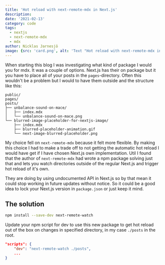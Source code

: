 ```yaml
---
title: 'Hot reload with next-remote-mdx in Next.js'
description:
date: '2021-02-13'
category: code
tags:
  - nextjs
  - next-remote-mdx
  - mdx
author: Nicklas Jarnesjö
image: {src: 'card.png', alt: 'Text "Hot reload with next-remote-mdx in Next.js"'}
---
```


When starting this blog I was investigating what kind of package I would you for mdx. It was a
couple of options. Next.js has their on package but it you have to place all of your posts in the
`pages`-directory. Often this wouldn't be a problem but I would to have them outside and the
structure like this:

```
public/
pages/
posts/
├── unbalance-sound-on-mace/
│   ├── index.mdx
│   └── unbalance-sound-on-mace.png
└── blurred-image-placeholder-for-nextjs-image/
    ├── index.mdx
    ├── blurred-placeholder-animation.gif
    └── next-image-blurred-placeholder.png
```

My choice fell on `next-remote-mdx` because it felt more flexible. By making this choice I had to
make a trade off to not getting the automatic hot reload I would have get if I have chosen Next.js
own implementation. Util I found that the author of `next-remote-mdx` had wrote a npm package
solving just that and lets you watch directories outside of the regular Next.js and trigger hot
reload of it's own.

They are doing by using undocumented API in Next.js so by that mean it could stop working in future
updates without notice. So it could be a good idea to lock your Next.js version in `package.json` or
just keep it mind.

## The solution

```bash
npm install --save-dev next-remote-watch
```

Update your npm script for dev to use this new package to get hot reload out of the box on changes
in specified directory, in my case `./posts` in the root.

```json:package.json
"scripts": {
    "dev": "next-remote-watch ./posts",
    ...
}
```
